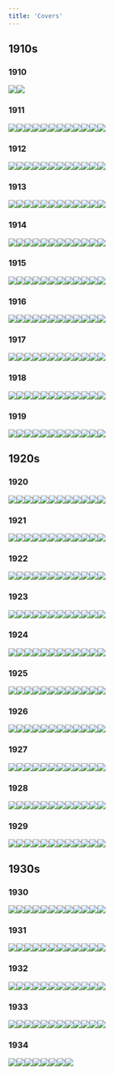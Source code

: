 ```yaml
---
title: 'Covers'
---
```


## 1910s


### 1910
[![](/Images/1910-11_1_1.jpg)](https://archive.org/download/sim_crisis_1910-11_1_1/sim_crisis_1910-11_1_1.pdf)[![](/Images/1910-12_1_2.jpg)](https://archive.org/download/sim_crisis_1910-12_1_2/sim_crisis_1910-12_1_2.pdf)

### 1911
[![](Images/1911-01_1_3.jpg)](https://archive.org/download/sim_crisis_1911-01_1_3/sim_crisis_1911-01_1_3.pdf)[![](Images/1911-02_1_4.jpg)](https://archive.org/download/sim_crisis_1911-02_1_4/sim_crisis_1911-02_1_4.pdf)[![](Images/1911-03_1_5.jpg)](https://archive.org/download/sim_crisis_1911-03_1_5/sim_crisis_1911-03_1_5.pdf)[![](Images/1911-04_1_6.jpg)](https://archive.org/download/sim_crisis_1911-04_1_6/sim_crisis_1911-04_1_6.pdf)[![](Images/1911-05_2_1.jpg)](https://archive.org/download/sim_crisis_1911-05_2_1/sim_crisis_1911-05_2_1.pdf)[![](Images/1911-06_2_2.jpg)](https://archive.org/download/sim_crisis_1911-06_2_2/sim_crisis_1911-06_2_2.pdf)[![](Images/1911-07_2_3.jpg)](https://archive.org/download/sim_crisis_1911-07_2_3/sim_crisis_1911-07_2_3.pdf)[![](Images/1911-08_2_4.jpg)](https://archive.org/download/sim_crisis_1911-08_2_4/sim_crisis_1911-08_2_4.pdf)[![](Images/1911-09_2_5.jpg)](https://archive.org/download/sim_crisis_1911-09_2_5/sim_crisis_1911-09_2_5.pdf)[![](Images/1911-10_2_6.jpg)](https://archive.org/download/sim_crisis_1911-10_2_6/sim_crisis_1911-10_2_6.pdf)[![](Images/1911-11_3_1.jpg)](https://archive.org/download/sim_crisis_1911-11_3_1/sim_crisis_1911-11_3_1.pdf)[![](Images/1911-12_3_2.jpg)](https://archive.org/download/sim_crisis_1911-12_3_2/sim_crisis_1911-12_3_2.pdf)

### 1912
[![](Images/1912-01_3_3.jpg)](https://archive.org/download/sim_crisis_1912-01_3_3/sim_crisis_1912-01_3_3.pdf)[![](Images/1912-02_3_4.jpg)](https://archive.org/download/sim_crisis_1912-02_3_4/sim_crisis_1912-02_3_4.pdf)[![](Images/1912-03_3_5.jpg)](https://archive.org/download/sim_crisis_1912-03_3_5/sim_crisis_1912-03_3_5.pdf)[![](Images/1912-04_3_6.jpg)](https://archive.org/download/sim_crisis_1912-04_3_6/sim_crisis_1912-04_3_6.pdf)[![](Images/1912-05_4_1.jpg)](https://archive.org/download/sim_crisis_1912-05_4_1/sim_crisis_1912-05_4_1.pdf)[![](Images/1912-06_4_2.jpg)](https://archive.org/download/sim_crisis_1912-06_4_2/sim_crisis_1912-06_4_2.pdf)[![](Images/1912-07_4_3.jpg)](https://archive.org/download/sim_crisis_1912-07_4_3/sim_crisis_1912-07_4_3.pdf)[![](Images/1912-08_4_4.jpg)](https://archive.org/download/sim_crisis_1912-08_4_4/sim_crisis_1912-08_4_4.pdf)[![](Images/1912-09_4_5.jpg)](https://archive.org/download/sim_crisis_1912-09_4_5/sim_crisis_1912-09_4_5.pdf)[![](Images/1912-10_4_6.jpg)](https://archive.org/download/sim_crisis_1912-10_4_6/sim_crisis_1912-10_4_6.pdf)[![](Images/1912-11_5_1.jpg)](https://archive.org/download/sim_crisis_1912-11_5_1/sim_crisis_1912-11_5_1.pdf)[![](Images/1912-12_5_2.jpg)](https://archive.org/download/sim_crisis_1912-12_5_2/sim_crisis_1912-12_5_2.pdf)

### 1913
[![](Images/1913-01_5_3.jpg)](https://archive.org/download/sim_crisis_1913-01_5_3/sim_crisis_1913-01_5_3.pdf)[![](Images/1913-02_5_4.jpg)](https://archive.org/download/sim_crisis_1913-02_5_4/sim_crisis_1913-02_5_4.pdf)[![](Images/1913-03_5_5.jpg)](https://archive.org/download/sim_crisis_1913-03_5_5/sim_crisis_1913-03_5_5.pdf)[![](Images/1913-04_5_6.jpg)](https://archive.org/download/sim_crisis_1913-04_5_6/sim_crisis_1913-04_5_6.pdf)[![](Images/1913-05_6_1.jpg)](https://archive.org/download/sim_crisis_1913-05_6_1/sim_crisis_1913-05_6_1.pdf)[![](Images/1913-06_6_2.jpg)](https://archive.org/download/sim_crisis_1913-06_6_2/sim_crisis_1913-06_6_2.pdf)[![](Images/1913-07_6_3.jpg)](https://archive.org/download/sim_crisis_1913-07_6_3/sim_crisis_1913-07_6_3.pdf)[![](Images/1913-08_6_4.jpg)](https://archive.org/download/sim_crisis_1913-08_6_4/sim_crisis_1913-08_6_4.pdf)[![](Images/1913-09_6_5.jpg)](https://archive.org/download/sim_crisis_1913-09_6_5/sim_crisis_1913-09_6_5.pdf)[![](Images/1913-10_6_6.jpg)](https://archive.org/download/sim_crisis_1913-10_6_6/sim_crisis_1913-10_6_6.pdf)[![](Images/1913-11_6_7.jpg)](https://archive.org/download/sim_crisis_1913-11_6_7/sim_crisis_1913-11_6_7.pdf)[![](Images/1913-12_7_2.jpg)](https://archive.org/download/sim_crisis_1913-12_7_2/sim_crisis_1913-12_7_2.pdf)

### 1914
[![](Images/1914-01_7_3.jpg)](https://archive.org/download/sim_crisis_1914-01_7_3/sim_crisis_1914-01_7_3.pdf)[![](Images/1914-02_7_4.jpg)](https://archive.org/download/sim_crisis_1914-02_7_4/sim_crisis_1914-02_7_4.pdf)[![](Images/1914-03_7_5.jpg)](https://archive.org/download/sim_crisis_1914-03_7_5/sim_crisis_1914-03_7_5.pdf)[![](Images/1914-04_7_6.jpg)](https://archive.org/download/sim_crisis_1914-04_7_6/sim_crisis_1914-04_7_6.pdf)[![](Images/1914-05_8_1.jpg)](https://archive.org/download/sim_crisis_1914-05_8_1/sim_crisis_1914-05_8_1.pdf)[![](Images/1914-06_8_2.jpg)](https://archive.org/download/sim_crisis_1914-06_8_2/sim_crisis_1914-06_8_2.pdf)[![](Images/1914-07_8_3.jpg)](https://archive.org/download/sim_crisis_1914-07_8_3/sim_crisis_1914-07_8_3.pdf)[![](Images/1914-08_8_4.jpg)](https://archive.org/download/sim_crisis_1914-08_8_4/sim_crisis_1914-08_8_4.pdf)[![](Images/1914-09_8_5.jpg)](https://archive.org/download/sim_crisis_1914-09_8_5/sim_crisis_1914-09_8_5.pdf)[![](Images/1914-10_8_6.jpg)](https://archive.org/download/sim_crisis_1914-10_8_6/sim_crisis_1914-10_8_6.pdf)[![](Images/1914-11_9_1.jpg)](https://archive.org/download/sim_crisis_1914-11_9_1/sim_crisis_1914-11_9_1.pdf)[![](Images/1914-12_9_2.jpg)](https://archive.org/download/sim_crisis_1914-12_9_2/sim_crisis_1914-12_9_2.pdf)

### 1915
[![](Images/1915-01_9_3.jpg)](https://archive.org/download/sim_crisis_1915-01_9_3/sim_crisis_1915-01_9_3.pdf)[![](Images/1915-02_9_4.jpg)](https://archive.org/download/sim_crisis_1915-02_9_4/sim_crisis_1915-02_9_4.pdf)[![](Images/1915-03_9_5.jpg)](https://archive.org/download/sim_crisis_1915-03_9_5/sim_crisis_1915-03_9_5.pdf)[![](Images/1915-04_9_6.jpg)](https://archive.org/download/sim_crisis_1915-04_9_6/sim_crisis_1915-04_9_6.pdf)[![](Images/1915-05_10_1.jpg)](https://archive.org/download/sim_crisis_1915-05_10_1/sim_crisis_1915-05_10_1.pdf)[![](Images/1915-06_10_2.jpg)](https://archive.org/download/sim_crisis_1915-06_10_2/sim_crisis_1915-06_10_2.pdf)[![](Images/1915-07_10_3.jpg)](https://archive.org/download/sim_crisis_1915-07_10_3/sim_crisis_1915-07_10_3.pdf)[![](Images/1915-08_10_4.jpg)](https://archive.org/download/sim_crisis_1915-08_10_4/sim_crisis_1915-08_10_4.pdf)[![](Images/1915-09_10_5.jpg)](https://archive.org/download/sim_crisis_1915-09_10_5/sim_crisis_1915-09_10_5.pdf)[![](Images/1915-10_10_6.jpg)](https://archive.org/download/sim_crisis_1915-10_10_6/sim_crisis_1915-10_10_6.pdf)[![](Images/1915-11_11_1.jpg)](https://archive.org/download/sim_crisis_1915-11_11_1/sim_crisis_1915-11_11_1.pdf)[![](Images/1915-12_11_2.jpg)](https://archive.org/download/sim_crisis_1915-12_11_2/sim_crisis_1915-12_11_2.pdf)

### 1916
[![](Images/1916-01_11_3.jpg)](https://archive.org/download/sim_crisis_1916-01_11_3/sim_crisis_1916-01_11_3.pdf)[![](Images/1916-02_11_4.jpg)](https://archive.org/download/sim_crisis_1916-02_11_4/sim_crisis_1916-02_11_4.pdf)[![](Images/1916-03_11_5.jpg)](https://archive.org/download/sim_crisis_1916-03_11_5/sim_crisis_1916-03_11_5.pdf)[![](Images/1916-04_11_6.jpg)](https://archive.org/download/sim_crisis_1916-04_11_6/sim_crisis_1916-04_11_6.pdf)[![](Images/1916-05_12_1.jpg)](https://archive.org/download/sim_crisis_1916-05_12_1/sim_crisis_1916-05_12_1.pdf)[![](Images/1916-06_12_2.jpg)](https://archive.org/download/sim_crisis_1916-06_12_2/sim_crisis_1916-06_12_2.pdf)[![](Images/1916-07_12_3.jpg)](https://archive.org/download/sim_crisis_1916-07_12_3/sim_crisis_1916-07_12_3.pdf)[![](Images/1916-08_12_4.jpg)](https://archive.org/download/sim_crisis_1916-08_12_4/sim_crisis_1916-08_12_4.pdf)[![](Images/1916-09_12_5.jpg)](https://archive.org/download/sim_crisis_1916-09_12_5/sim_crisis_1916-09_12_5.pdf)[![](Images/1916-10_12_6.jpg)](https://archive.org/download/sim_crisis_1916-10_12_6/sim_crisis_1916-10_12_6.pdf)[![](Images/1916-11_13_1.jpg)](https://archive.org/download/sim_crisis_1916-11_13_1/sim_crisis_1916-11_13_1.pdf)[![](Images/1916-12_13_2.jpg)](https://archive.org/download/sim_crisis_1916-12_13_2/sim_crisis_1916-12_13_2.pdf)

### 1917
[![](Images/1917-01_13_3.jpg)](https://archive.org/download/sim_crisis_1917-01_13_3/sim_crisis_1917-01_13_3.pdf)[![](Images/1917-02_13_4.jpg)](https://archive.org/download/sim_crisis_1917-02_13_4/sim_crisis_1917-02_13_4.pdf)[![](Images/1917-03_13_5.jpg)](https://archive.org/download/sim_crisis_1917-03_13_5/sim_crisis_1917-03_13_5.pdf)[![](Images/1917-04_13_6.jpg)](https://archive.org/download/sim_crisis_1917-04_13_6/sim_crisis_1917-04_13_6.pdf)[![](Images/1917-05_14_1.jpg)](https://archive.org/download/sim_crisis_1917-05_14_1/sim_crisis_1917-05_14_1.pdf)[![](Images/1917-06_14_2.jpg)](https://archive.org/download/sim_crisis_1917-06_14_2/sim_crisis_1917-06_14_2.pdf)[![](Images/1917-07_14_3.jpg)](https://archive.org/download/sim_crisis_1917-07_14_3/sim_crisis_1917-07_14_3.pdf)[![](Images/1917-08_14_4.jpg)](https://archive.org/download/sim_crisis_1917-08_14_4/sim_crisis_1917-08_14_4.pdf)[![](Images/1917-09_14_5.jpg)](https://archive.org/download/sim_crisis_1917-09_14_5/sim_crisis_1917-09_14_5.pdf)[![](Images/1917-10_14_6.jpg)](https://archive.org/download/sim_crisis_1917-10_14_6/sim_crisis_1917-10_14_6.pdf)[![](Images/1917-11_15_1.jpg)](https://archive.org/download/sim_crisis_1917-11_15_1/sim_crisis_1917-11_15_1.pdf)[![](Images/1917-12_15_2.jpg)](https://archive.org/download/sim_crisis_1917-12_15_2/sim_crisis_1917-12_15_2.pdf)

### 1918
[![](Images/1918-01_15_3.jpg)](https://archive.org/download/sim_crisis_1918-01_15_3/sim_crisis_1918-01_15_3.pdf)[![](Images/1918-02_15_4.jpg)](https://archive.org/download/sim_crisis_1918-02_15_4/sim_crisis_1918-02_15_4.pdf)[![](Images/1918-03_15_5.jpg)](https://archive.org/download/sim_crisis_1918-03_15_5/sim_crisis_1918-03_15_5.pdf)[![](Images/1918-04_15_6.jpg)](https://archive.org/download/sim_crisis_1918-04_15_6/sim_crisis_1918-04_15_6.pdf)[![](Images/1918-05_16_1.jpg)](https://archive.org/download/sim_crisis_1918-05_16_1/sim_crisis_1918-05_16_1.pdf)[![](Images/1918-06_16_2.jpg)](https://archive.org/download/sim_crisis_1918-06_16_2/sim_crisis_1918-06_16_2.pdf)[![](Images/1918-07_16_3.jpg)](https://archive.org/download/sim_crisis_1918-07_16_3/sim_crisis_1918-07_16_3.pdf)[![](Images/1918-08_16_4.jpg)](https://archive.org/download/sim_crisis_1918-08_16_4/sim_crisis_1918-08_16_4.pdf)[![](Images/1918-09_16_5.jpg)](https://archive.org/download/sim_crisis_1918-09_16_5/sim_crisis_1918-09_16_5.pdf)[![](Images/1918-10_16_6.jpg)](https://archive.org/download/sim_crisis_1918-10_16_6/sim_crisis_1918-10_16_6.pdf)[![](Images/1918-11_17_1.jpg)](https://archive.org/download/sim_crisis_1918-11_17_1/sim_crisis_1918-11_17_1.pdf)[![](Images/1918-12_17_2.jpg)](https://archive.org/download/sim_crisis_1918-12_17_2/sim_crisis_1918-12_17_2.pdf)

### 1919
[![](Images/1919-01_17_3.jpg)](https://archive.org/download/sim_crisis_1919-01_17_3/sim_crisis_1919-01_17_3.pdf)[![](Images/1919-02_17_4.jpg)](https://archive.org/download/sim_crisis_1919-02_17_4/sim_crisis_1919-02_17_4.pdf)[![](Images/1919-03_17_5.jpg)](https://archive.org/download/sim_crisis_1919-03_17_5/sim_crisis_1919-03_17_5.pdf)[![](Images/1919-04_17_6.jpg)](https://archive.org/download/sim_crisis_1919-04_17_6/sim_crisis_1919-04_17_6.pdf)[![](Images/1919-05_18_1.jpg)](https://archive.org/download/sim_crisis_1919-05_18_1/sim_crisis_1919-05_18_1.pdf)[![](Images/1919-06_18_2.jpg)](https://archive.org/download/sim_crisis_1919-06_18_2/sim_crisis_1919-06_18_2.pdf)[![](Images/1919-07_18_3.jpg)](https://archive.org/download/sim_crisis_1919-07_18_3/sim_crisis_1919-07_18_3.pdf)[![](Images/1919-08_18_4.jpg)](https://archive.org/download/sim_crisis_1919-08_18_4/sim_crisis_1919-08_18_4.pdf)[![](Images/1919-09_18_5.jpg)](https://archive.org/download/sim_crisis_1919-09_18_5/sim_crisis_1919-09_18_5.pdf)[![](Images/1919-10_18_6.jpg)](https://archive.org/download/sim_crisis_1919-10_18_6/sim_crisis_1919-10_18_6.pdf)[![](Images/1919-11_19_1.jpg)](https://archive.org/download/sim_crisis_1919-11_19_1/sim_crisis_1919-11_19_1.pdf)[![](Images/1919-12_19_2.jpg)](https://archive.org/download/sim_crisis_1919-12_19_2/sim_crisis_1919-12_19_2.pdf)

## 1920s

### 1920
[![](Images/1920-01_19_3.jpg)](https://archive.org/download/sim_crisis_1920-01_19_3/sim_crisis_1920-01_19_3.pdf)[![](Images/1920-02_19_4.jpg)](https://archive.org/download/sim_crisis_1920-02_19_4/sim_crisis_1920-02_19_4.pdf)[![](Images/1920-03_19_5.jpg)](https://archive.org/download/sim_crisis_1920-03_19_5/sim_crisis_1920-03_19_5.pdf)[![](Images/1920-04_19_6.jpg)](https://archive.org/download/sim_crisis_1920-04_19_6/sim_crisis_1920-04_19_6.pdf)[![](Images/1920-05_20_1.jpg)](https://archive.org/download/sim_crisis_1920-05_20_1/sim_crisis_1920-05_20_1.pdf)[![](Images/1920-06_20_2.jpg)](https://archive.org/download/sim_crisis_1920-06_20_2/sim_crisis_1920-06_20_2.pdf)[![](Images/1920-07_20_3.jpg)](https://archive.org/download/sim_crisis_1920-07_20_3/sim_crisis_1920-07_20_3.pdf)[![](Images/1920-08_20_4.jpg)](https://archive.org/download/sim_crisis_1920-08_20_4/sim_crisis_1920-08_20_4.pdf)[![](Images/1920-09_20_5.jpg)](https://archive.org/download/sim_crisis_1920-09_20_5/sim_crisis_1920-09_20_5.pdf)[![](Images/1920-10_20_6.jpg)](https://archive.org/download/sim_crisis_1920-10_20_6/sim_crisis_1920-10_20_6.pdf)[![](Images/1920-11_21_1.jpg)](https://archive.org/download/sim_crisis_1920-11_21_1/sim_crisis_1920-11_21_1.pdf)[![](Images/1920-12_21_2.jpg)](https://archive.org/download/sim_crisis_1920-12_21_2/sim_crisis_1920-12_21_2.pdf)

### 1921
[![](Images/1921-01_21_3.jpg)](https://archive.org/download/sim_crisis_1921-01_21_3/sim_crisis_1921-01_21_3.pdf)[![](Images/1921-02_21_4.jpg)](https://archive.org/download/sim_crisis_1921-02_21_4/sim_crisis_1921-02_21_4.pdf)[![](Images/1921-03_21_5.jpg)](https://archive.org/download/sim_crisis_1921-03_21_5/sim_crisis_1921-03_21_5.pdf)[![](Images/1921-04_21_6.jpg)](https://archive.org/download/sim_crisis_1921-04_21_6/sim_crisis_1921-04_21_6.pdf)[![](Images/1921-05_22_1.jpg)](https://archive.org/download/sim_crisis_1921-05_22_1/sim_crisis_1921-05_22_1.pdf)[![](Images/1921-06_22_2.jpg)](https://archive.org/download/sim_crisis_1921-06_22_2/sim_crisis_1921-06_22_2.pdf)[![](Images/1921-07_22_3.jpg)](https://archive.org/download/sim_crisis_1921-07_22_3/sim_crisis_1921-07_22_3.pdf)[![](Images/1921-08_22_4.jpg)](https://archive.org/download/sim_crisis_1921-08_22_4/sim_crisis_1921-08_22_4.pdf)[![](Images/1921-09_22_5.jpg)](https://archive.org/download/sim_crisis_1921-09_22_5/sim_crisis_1921-09_22_5.pdf)[![](Images/1921-10_22_6.jpg)](https://archive.org/download/sim_crisis_1921-10_22_6/sim_crisis_1921-10_22_6.pdf)[![](Images/1921-11_23_1.jpg)](https://archive.org/download/sim_crisis_1921-11_23_1/sim_crisis_1921-11_23_1.pdf)[![](Images/1921-12_23_2.jpg)](https://archive.org/download/sim_crisis_1921-12_23_2/sim_crisis_1921-12_23_2.pdf)

### 1922
[![](Images/1922-01_23_3.jpg)](https://archive.org/download/sim_crisis_1922-01_23_3/sim_crisis_1922-01_23_3.pdf)[![](Images/1922-02_23_4.jpg)](https://archive.org/download/sim_crisis_1922-02_23_4/sim_crisis_1922-02_23_4.pdf)[![](Images/1922-03_23_5.jpg)](https://archive.org/download/sim_crisis_1922-03_23_5/sim_crisis_1922-03_23_5.pdf)[![](Images/1922-04_23_6.jpg)](https://archive.org/download/sim_crisis_1922-04_23_6/sim_crisis_1922-04_23_6.pdf)[![](Images/1922-05_24_1.jpg)](https://archive.org/download/sim_crisis_1922-05_24_1/sim_crisis_1922-05_24_1.pdf)[![](Images/1922-06_24_2.jpg)](https://archive.org/download/sim_crisis_1922-06_24_2/sim_crisis_1922-06_24_2.pdf)[![](Images/1922-07_24_3.jpg)](https://archive.org/download/sim_crisis_1922-07_24_3/sim_crisis_1922-07_24_3.pdf)[![](Images/1922-08_24_4.jpg)](https://archive.org/download/sim_crisis_1922-08_24_4/sim_crisis_1922-08_24_4.pdf)[![](Images/1922-09_24_5.jpg)](https://archive.org/download/sim_crisis_1922-09_24_5/sim_crisis_1922-09_24_5.pdf)[![](Images/1922-10_24_6.jpg)](https://archive.org/download/sim_crisis_1922-10_24_6/sim_crisis_1922-10_24_6.pdf)[![](Images/1922-11_25_1.jpg)](https://archive.org/download/sim_crisis_1922-11_25_1/sim_crisis_1922-11_25_1.pdf)[![](Images/1922-12_25_2.jpg)](https://archive.org/download/sim_crisis_1922-12_25_2/sim_crisis_1922-12_25_2.pdf)

### 1923
[![](Images/1923-01_25_3.jpg)](https://archive.org/download/sim_crisis_1923-01_25_3/sim_crisis_1923-01_25_3.pdf)[![](Images/1923-02_25_4.jpg)](https://archive.org/download/sim_crisis_1923-02_25_4/sim_crisis_1923-02_25_4.pdf)[![](Images/1923-03_25_5.jpg)](https://archive.org/download/sim_crisis_1923-03_25_5/sim_crisis_1923-03_25_5.pdf)[![](Images/1923-04_25_6.jpg)](https://archive.org/download/sim_crisis_1923-04_25_6/sim_crisis_1923-04_25_6.pdf)[![](Images/1923-05_26_1.jpg)](https://archive.org/download/sim_crisis_1923-05_26_1/sim_crisis_1923-05_26_1.pdf)[![](Images/1923-06_26_2.jpg)](https://archive.org/download/sim_crisis_1923-06_26_2/sim_crisis_1923-06_26_2.pdf)[![](Images/1923-07_26_3.jpg)](https://archive.org/download/sim_crisis_1923-07_26_3/sim_crisis_1923-07_26_3.pdf)[![](Images/1923-08_26_4.jpg)](https://archive.org/download/sim_crisis_1923-08_26_4/sim_crisis_1923-08_26_4.pdf)[![](Images/1923-09_26_5.jpg)](https://archive.org/download/sim_crisis_1923-09_26_5/sim_crisis_1923-09_26_5.pdf)[![](Images/1923-10_26_6.jpg)](https://archive.org/download/sim_crisis_1923-10_26_6/sim_crisis_1923-10_26_6.pdf)[![](Images/1923-11_27_1.jpg)](https://archive.org/download/sim_crisis_1923-11_27_1/sim_crisis_1923-11_27_1.pdf)[![](Images/1923-12_27_2.jpg)](https://archive.org/download/sim_crisis_1923-12_27_2/sim_crisis_1923-12_27_2.pdf)

### 1924
[![](Images/1924-01_27_3.jpg)](https://archive.org/download/sim_crisis_1924-01_27_3/sim_crisis_1924-01_27_3.pdf)[![](Images/1924-02_27_4.jpg)](https://archive.org/download/sim_crisis_1924-02_27_4/sim_crisis_1924-02_27_4.pdf)[![](Images/1924-03_27_5.jpg)](https://archive.org/download/sim_crisis_1924-03_27_5/sim_crisis_1924-03_27_5.pdf)[![](Images/1924-04_27_6.jpg)](https://archive.org/download/sim_crisis_1924-04_27_6/sim_crisis_1924-04_27_6.pdf)[![](Images/1924-05_28_1.jpg)](https://archive.org/download/sim_crisis_1924-05_28_1/sim_crisis_1924-05_28_1.pdf)[![](Images/1924-06_28_2.jpg)](https://archive.org/download/sim_crisis_1924-06_28_2/sim_crisis_1924-06_28_2.pdf)[![](Images/1924-07_28_3.jpg)](https://archive.org/download/sim_crisis_1924-07_28_3/sim_crisis_1924-07_28_3.pdf)[![](Images/1924-08_28_4.jpg)](https://archive.org/download/sim_crisis_1924-08_28_4/sim_crisis_1924-08_28_4.pdf)[![](Images/1924-09_28_5.jpg)](https://archive.org/download/sim_crisis_1924-09_28_5/sim_crisis_1924-09_28_5.pdf)[![](Images/1924-10_28_6.jpg)](https://archive.org/download/sim_crisis_1924-10_28_6/sim_crisis_1924-10_28_6.pdf)[![](Images/1924-11_29_1.jpg)](https://archive.org/download/sim_crisis_1924-11_29_1/sim_crisis_1924-11_29_1.pdf)[![](Images/1924-12_29_2.jpg)](https://archive.org/download/sim_crisis_1924-12_29_2/sim_crisis_1924-12_29_2.pdf)

### 1925
[![](Images/1925-01_29_3.jpg)](https://archive.org/download/sim_crisis_1925-01_29_3/sim_crisis_1925-01_29_3.pdf)[![](Images/1925-02_29_4.jpg)](https://archive.org/download/sim_crisis_1925-02_29_4/sim_crisis_1925-02_29_4.pdf)[![](Images/1925-03_29_5.jpg)](https://archive.org/download/sim_crisis_1925-03_29_5/sim_crisis_1925-03_29_5.pdf)[![](Images/1925-04_29_6.jpg)](https://archive.org/download/sim_crisis_1925-04_29_6/sim_crisis_1925-04_29_6.pdf)[![](Images/1925-05_30_1.jpg)](https://archive.org/download/sim_crisis_1925-05_30_1/sim_crisis_1925-05_30_1.pdf)[![](Images/1925-06_30_2.jpg)](https://archive.org/download/sim_crisis_1925-06_30_2/sim_crisis_1925-06_30_2.pdf)[![](Images/1925-07_30_3.jpg)](https://archive.org/download/sim_crisis_1925-07_30_3/sim_crisis_1925-07_30_3.pdf)[![](Images/1925-08_30_4.jpg)](https://archive.org/download/sim_crisis_1925-08_30_4/sim_crisis_1925-08_30_4.pdf)[![](Images/1925-09_30_5.jpg)](https://archive.org/download/sim_crisis_1925-09_30_5/sim_crisis_1925-09_30_5.pdf)[![](Images/1925-10_30_6.jpg)](https://archive.org/download/sim_crisis_1925-10_30_6/sim_crisis_1925-10_30_6.pdf)[![](Images/1925-11_31_1.jpg)](https://archive.org/download/sim_crisis_1925-11_31_1/sim_crisis_1925-11_31_1.pdf)[![](Images/1925-12_31_2.jpg)](https://archive.org/download/sim_crisis_1925-12_31_2/sim_crisis_1925-12_31_2.pdf)

### 1926
[![](Images/1926-01_31_3.jpg)](https://archive.org/download/sim_crisis_1926-01_31_3/sim_crisis_1926-01_31_3.pdf)[![](Images/1926-02_31_4.jpg)](https://archive.org/download/sim_crisis_1926-02_31_4/sim_crisis_1926-02_31_4.pdf)[![](Images/1926-03_31_5.jpg)](https://archive.org/download/sim_crisis_1926-03_31_5/sim_crisis_1926-03_31_5.pdf)[![](Images/1926-04_31_6.jpg)](https://archive.org/download/sim_crisis_1926-04_31_6/sim_crisis_1926-04_31_6.pdf)[![](Images/1926-05_32_1.jpg)](https://archive.org/download/sim_crisis_1926-05_32_1/sim_crisis_1926-05_32_1.pdf)[![](Images/1926-06_32_2.jpg)](https://archive.org/download/sim_crisis_1926-06_32_2/sim_crisis_1926-06_32_2.pdf)[![](Images/1926-07_32_3.jpg)](https://archive.org/download/sim_crisis_1926-07_32_3/sim_crisis_1926-07_32_3.pdf)[![](Images/1926-08_32_4.jpg)](https://archive.org/download/sim_crisis_1926-08_32_4/sim_crisis_1926-08_32_4.pdf)[![](Images/1926-09_32_5.jpg)](https://archive.org/download/sim_crisis_1926-09_32_5/sim_crisis_1926-09_32_5.pdf)[![](Images/1926-10_32_6.jpg)](https://archive.org/download/sim_crisis_1926-10_32_6/sim_crisis_1926-10_32_6.pdf)[![](Images/1926-11_33_1.jpg)](https://archive.org/download/sim_crisis_1926-11_33_1/sim_crisis_1926-11_33_1.pdf)[![](Images/1926-12_33_2.jpg)](https://archive.org/download/sim_crisis_1926-12_33_2/sim_crisis_1926-12_33_2.pdf)

### 1927
[![](Images/1927-01_33_3.jpg)](https://archive.org/download/sim_crisis_1927-01_33_3/sim_crisis_1927-01_33_3.pdf)[![](Images/1927-02_33_4.jpg)](https://archive.org/download/sim_crisis_1927-02_33_4/sim_crisis_1927-02_33_4.pdf)[![](Images/1927-03_34_1.jpg)](https://archive.org/download/sim_crisis_1927-03_34_1/sim_crisis_1927-03_34_1.pdf)[![](Images/1927-04_34_2.jpg)](https://archive.org/download/sim_crisis_1927-04_34_2/sim_crisis_1927-04_34_2.pdf)[![](Images/1927-05_34_3.jpg)](https://archive.org/download/sim_crisis_1927-05_34_3/sim_crisis_1927-05_34_3.pdf)[![](Images/1927-06_34_4.jpg)](https://archive.org/download/sim_crisis_1927-06_34_4/sim_crisis_1927-06_34_4.pdf)[![](Images/1927-07_34_5.jpg)](https://archive.org/download/sim_crisis_1927-07_34_5/sim_crisis_1927-07_34_5.pdf)[![](Images/1927-08_34_6.jpg)](https://archive.org/download/sim_crisis_1927-08_34_6/sim_crisis_1927-08_34_6.pdf)[![](Images/1927-09_34_7.jpg)](https://archive.org/download/sim_crisis_1927-09_34_7/sim_crisis_1927-09_34_7.pdf)[![](Images/1927-10_34_8.jpg)](https://archive.org/download/sim_crisis_1927-10_34_8/sim_crisis_1927-10_34_8.pdf)[![](Images/1927-11_34_9.jpg)](https://archive.org/download/sim_crisis_1927-11_34_9/sim_crisis_1927-11_34_9.pdf)[![](Images/1927-12_34_10.jpg)](https://archive.org/download/sim_crisis_1927-12_34_10/sim_crisis_1927-12_34_10.pdf)

### 1928
[![](Images/1928-01_35_1.jpg)](https://archive.org/download/sim_crisis_1928-01_35_1/sim_crisis_1928-01_35_1.pdf)[![](Images/1928-02_35_2.jpg)](https://archive.org/download/sim_crisis_1928-02_35_2/sim_crisis_1928-02_35_2.pdf)[![](Images/1928-03_35_3.jpg)](https://archive.org/download/sim_crisis_1928-03_35_3/sim_crisis_1928-03_35_3.pdf)[![](Images/1928-04_35_4.jpg)](https://archive.org/download/sim_crisis_1928-04_35_4/sim_crisis_1928-04_35_4.pdf)[![](Images/1928-05_35_5.jpg)](https://archive.org/download/sim_crisis_1928-05_35_5/sim_crisis_1928-05_35_5.pdf)[![](Images/1928-06_35_6.jpg)](https://archive.org/download/sim_crisis_1928-06_35_6/sim_crisis_1928-06_35_6.pdf)[![](Images/1928-07_35_7.jpg)](https://archive.org/download/sim_crisis_1928-07_35_7/sim_crisis_1928-07_35_7.pdf)[![](Images/1928-08_35_8.jpg)](https://archive.org/download/sim_crisis_1928-08_35_8/sim_crisis_1928-08_35_8.pdf)[![](Images/1928-09_35_9.jpg)](https://archive.org/download/sim_crisis_1928-09_35_9/sim_crisis_1928-09_35_9.pdf)[![](Images/1928-10_35_10.jpg)](https://archive.org/download/sim_crisis_1928-10_35_10/sim_crisis_1928-10_35_10.pdf)[![](Images/1928-11_35_11.jpg)](https://archive.org/download/sim_crisis_1928-11_35_11/sim_crisis_1928-11_35_11.pdf)[![](Images/1928-12_35_12.jpg)](https://archive.org/download/sim_crisis_1928-12_35_12/sim_crisis_1928-12_35_12.pdf)

### 1929
[![](Images/1929-01_36_1.jpg)](https://archive.org/download/sim_crisis_1929-01_36_1/sim_crisis_1929-01_36_1.pdf)[![](Images/1929-02_36_2.jpg)](https://archive.org/download/sim_crisis_1929-02_36_2/sim_crisis_1929-02_36_2.pdf)[![](Images/1929-03_36_3.jpg)](https://archive.org/download/sim_crisis_1929-03_36_3/sim_crisis_1929-03_36_3.pdf)[![](Images/1929-04_36_4.jpg)](https://archive.org/download/sim_crisis_1929-04_36_4/sim_crisis_1929-04_36_4.pdf)[![](Images/1929-05_36_5.jpg)](https://archive.org/download/sim_crisis_1929-05_36_5/sim_crisis_1929-05_36_5.pdf)[![](Images/1929-06_36_6.jpg)](https://archive.org/download/sim_crisis_1929-06_36_6/sim_crisis_1929-06_36_6.pdf)[![](Images/1929-07_36_7.jpg)](https://archive.org/download/sim_crisis_1929-07_36_7/sim_crisis_1929-07_36_7.pdf)[![](Images/1929-08_36_8.jpg)](https://archive.org/download/sim_crisis_1929-08_36_8/sim_crisis_1929-08_36_8.pdf)[![](Images/1929-09_36_9.jpg)](https://archive.org/download/sim_crisis_1929-09_36_9/sim_crisis_1929-09_36_9.pdf)[![](Images/1929-10_36_10.jpg)](https://archive.org/download/sim_crisis_1929-10_36_10/sim_crisis_1929-10_36_10.pdf)[![](Images/1929-11_36_11.jpg)](https://archive.org/download/sim_crisis_1929-11_36_11/sim_crisis_1929-11_36_11.pdf)[![](Images/1929-12_36_12.jpg)](https://archive.org/download/sim_crisis_1929-12_36_12/sim_crisis_1929-12_36_12.pdf)

## 1930s
### 1930
[![](Images/1930-01_37_1.jpg)](https://archive.org/download/sim_crisis_1930-01_37_1/sim_crisis_1930-01_37_1.pdf)[![](Images/1930-02_37_2.jpg)](https://archive.org/download/sim_crisis_1930-02_37_2/sim_crisis_1930-02_37_2.pdf)[![](Images/1930-03_37_3.jpg)](https://archive.org/download/sim_crisis_1930-03_37_3/sim_crisis_1930-03_37_3.pdf)[![](Images/1930-04_37_4.jpg)](https://archive.org/download/sim_crisis_1930-04_37_4/sim_crisis_1930-04_37_4.pdf)[![](Images/1930-05_37_5.jpg)](https://archive.org/download/sim_crisis_1930-05_37_5/sim_crisis_1930-05_37_5.pdf)[![](Images/1930-06_37_6.jpg)](https://archive.org/download/sim_crisis_1930-06_37_6/sim_crisis_1930-06_37_6.pdf)[![](Images/1930-07_37_7.jpg)](https://archive.org/download/sim_crisis_1930-07_37_7/sim_crisis_1930-07_37_7.pdf)[![](Images/1930-08_37_8.jpg)](https://archive.org/download/sim_crisis_1930-08_37_8/sim_crisis_1930-08_37_8.pdf)[![](Images/1930-09_37_9.jpg)](https://archive.org/download/sim_crisis_1930-09_37_9/sim_crisis_1930-09_37_9.pdf)[![](Images/1930-10_37_10.jpg)](https://archive.org/download/sim_crisis_1930-10_37_10/sim_crisis_1930-10_37_10.pdf)[![](Images/1930-11_37_11.jpg)](https://archive.org/download/sim_crisis_1930-11_37_11/sim_crisis_1930-11_37_11.pdf)[![](Images/1930-12_37_12.jpg)](https://archive.org/download/sim_crisis_1930-12_37_12/sim_crisis_1930-12_37_12.pdf)

### 1931
[![](Images/1931-01_38_1.jpg)](https://archive.org/download/sim_crisis_1931-01_38_1/sim_crisis_1931-01_38_1.pdf)[![](Images/1931-02_38_2.jpg)](https://archive.org/download/sim_crisis_1931-02_38_2/sim_crisis_1931-02_38_2.pdf)[![](Images/1931-03_38_3.jpg)](https://archive.org/download/sim_crisis_1931-03_38_3/sim_crisis_1931-03_38_3.pdf)[![](Images/1931-04_38_4.jpg)](https://archive.org/download/sim_crisis_1931-04_38_4/sim_crisis_1931-04_38_4.pdf)[![](Images/1931-05_38_5.jpg)](https://archive.org/download/sim_crisis_1931-05_38_5/sim_crisis_1931-05_38_5.pdf)[![](Images/1931-06_38_6.jpg)](https://archive.org/download/sim_crisis_1931-06_38_6/sim_crisis_1931-06_38_6.pdf)[![](Images/1931-07_38_7.jpg)](https://archive.org/download/sim_crisis_1931-07_38_7/sim_crisis_1931-07_38_7.pdf)[![](Images/1931-08_38_8.jpg)](https://archive.org/download/sim_crisis_1931-08_38_8/sim_crisis_1931-08_38_8.pdf)[![](Images/1931-09_38_9.jpg)](https://archive.org/download/sim_crisis_1931-09_38_9/sim_crisis_1931-09_38_9.pdf)[![](Images/1931-10_38_10.jpg)](https://archive.org/download/sim_crisis_1931-10_38_10/sim_crisis_1931-10_38_10.pdf)[![](Images/1931-11_38_11.jpg)](https://archive.org/download/sim_crisis_1931-11_38_11/sim_crisis_1931-11_38_11.pdf)[![](Images/1931-12_38_12.jpg)](https://archive.org/download/sim_crisis_1931-12_38_12/sim_crisis_1931-12_38_12.pdf)

### 1932
[![](Images/1932-01_39_1.jpg)](https://archive.org/download/sim_crisis_1932-01_39_1/sim_crisis_1932-01_39_1.pdf)[![](Images/1932-02_39_2.jpg)](https://archive.org/download/sim_crisis_1932-02_39_2/sim_crisis_1932-02_39_2.pdf)[![](Images/1932-03_39_3.jpg)](https://archive.org/download/sim_crisis_1932-03_39_3/sim_crisis_1932-03_39_3.pdf)[![](Images/1932-04_39_4.jpg)](https://archive.org/download/sim_crisis_1932-04_39_4/sim_crisis_1932-04_39_4.pdf)[![](Images/1932-05_39_5.jpg)](https://archive.org/download/sim_crisis_1932-05_39_5/sim_crisis_1932-05_39_5.pdf)[![](Images/1932-06_39_6.jpg)](https://archive.org/download/sim_crisis_1932-06_39_6/sim_crisis_1932-06_39_6.pdf)[![](Images/1932-07_39_7.jpg)](https://archive.org/download/sim_crisis_1932-07_39_7/sim_crisis_1932-07_39_7.pdf)[![](Images/1932-08_39_8.jpg)](https://archive.org/download/sim_crisis_1932-08_39_8/sim_crisis_1932-08_39_8.pdf)[![](Images/1932-09_39_9.jpg)](https://archive.org/download/sim_crisis_1932-09_39_9/sim_crisis_1932-09_39_9.pdf)[![](Images/1932-10_39_10.jpg)](https://archive.org/download/sim_crisis_1932-10_39_10/sim_crisis_1932-10_39_10.pdf)[![](Images/1932-11_39_11.jpg)](https://archive.org/download/sim_crisis_1932-11_39_11/sim_crisis_1932-11_39_11.pdf)[![](Images/1932-12_39_12.jpg)](https://archive.org/download/sim_crisis_1932-12_39_12/sim_crisis_1932-12_39_12.pdf)

### 1933
[![](Images/1933-01_40_1.jpg)](https://archive.org/download/sim_crisis_1933-01_40_1/sim_crisis_1933-01_40_1.pdf)[![](Images/1933-02_40_2.jpg)](https://archive.org/download/sim_crisis_1933-02_40_2/sim_crisis_1933-02_40_2.pdf)[![](Images/1933-03_40_3.jpg)](https://archive.org/download/sim_crisis_1933-03_40_3/sim_crisis_1933-03_40_3.pdf)[![](Images/1933-04_40_4.jpg)](https://archive.org/download/sim_crisis_1933-04_40_4/sim_crisis_1933-04_40_4.pdf)[![](Images/1933-05_40_5.jpg)](https://archive.org/download/sim_crisis_1933-05_40_5/sim_crisis_1933-05_40_5.pdf)[![](Images/1933-06_40_6.jpg)](https://archive.org/download/sim_crisis_1933-06_40_6/sim_crisis_1933-06_40_6.pdf)[![](Images/1933-07_40_7.jpg)](https://archive.org/download/sim_crisis_1933-07_40_7/sim_crisis_1933-07_40_7.pdf)[![](Images/1933-08_40_8.jpg)](https://archive.org/download/sim_crisis_1933-08_40_8/sim_crisis_1933-08_40_8.pdf)[![](Images/1933-09_40_9.jpg)](https://archive.org/download/sim_crisis_1933-09_40_9/sim_crisis_1933-09_40_9.pdf)[![](Images/1933-10_40_10.jpg)](https://archive.org/download/sim_crisis_1933-10_40_10/sim_crisis_1933-10_40_10.pdf)[![](Images/1933-11_40_11.jpg)](https://archive.org/download/sim_crisis_1933-11_40_11/sim_crisis_1933-11_40_11.pdf)[![](Images/1933-12_40_12.jpg)](https://archive.org/download/sim_crisis_1933-12_40_12/sim_crisis_1933-12_40_12.pdf)

### 1934
[![](Images/1934-01_41_1.jpg)](https://archive.org/download/sim_crisis_1934-01_41_1/sim_crisis_1934-01_41_1.pdf)[![](Images/1934-02_41_2.jpg)](https://archive.org/download/sim_crisis_1934-02_41_2/sim_crisis_1934-02_41_2.pdf)[![](Images/1934-03_41_3.jpg)](https://archive.org/download/sim_crisis_1934-03_41_3/sim_crisis_1934-03_41_3.pdf)[![](Images/1934-04_41_4.jpg)](https://archive.org/download/sim_crisis_1934-04_41_4/sim_crisis_1934-04_41_4.pdf)[![](Images/1934-05_41_5.jpg)](https://archive.org/download/sim_crisis_1934-05_41_5/sim_crisis_1934-05_41_5.pdf)[![](Images/1934-06_41_6.jpg)](https://archive.org/download/sim_crisis_1934-06_41_6/sim_crisis_1934-06_41_6.pdf)[![](Images/1934-07_41_7.jpg)](https://archive.org/download/sim_crisis_1934-07_41_7/sim_crisis_1934-07_41_7.pdf)[![](Images/1934-08_41_8.jpg)](https://archive.org/download/sim_crisis_1934-08_41_8/sim_crisis_1934-08_41_8.pdf)
